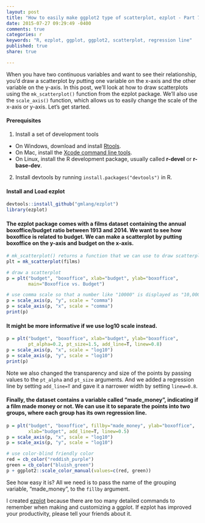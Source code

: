 ```yaml
---
layout: post
title: "How to easily make ggplot2 type of scatterplot, ezplot - Part 7"
date: 2015-07-27 09:29:49 -0400
comments: true
categories: r
keywords: "R, ezplot, ggplot, ggplot2, scatterplot, regression line"
published: true
share: true

---
```


When you have two continuous variables and want to see their relationship, you'd draw a scatterplot by putting one variable on the x-axis and the other variable on the y-axis. In this post, we'll look at how to draw scatterplots using the `mk_scatterplot()` function from the ezplot package. We'll also use the `scale_axis()` function, which allows us to easily change the scale of the x-axis or y-axis. Let's get started. 

#### Prerequisites
1. Install a set of development tools
* On Windows, download and install [Rtools](http://cran.r-project.org/bin/windows/Rtools/). 
* On Mac, install the [Xcode command line tools](https://developer.apple.com/downloads). 
* On Linux, install the R development package, usually called **r-devel** or **r-base-dev**.
2. Install devtools by running `install.packages("devtools")` in R.

#### Install and Load ezplot
```r
devtools::install_github("gmlang/ezplot")
library(ezplot)
```

#### The ezplot package comes with a films dataset containing the annual boxoffice/budget ratio between 1913 and 2014. We want to see how boxoffice is related to budget. We can make a scatterplot by putting boxoffice on the y-axis and budget on the x-axis.
```r
# mk_scatterplot() returns a function that we can use to draw scatterplots
plt = mk_scatterplot(films)

# draw a scatterplot
p = plt("budget", "boxoffice", xlab="budget", ylab="boxoffice",
        main="Boxoffice vs. Budget")

# use comma scale so that a number like "10000" is displayed as "10,000"
p = scale_axis(p, "y", scale = "comma")
p = scale_axis(p, "x", scale = "comma")
print(p)
```

#### It might be more informative if we use log10 scale instead.  
```r
p = plt("budget", "boxoffice", xlab="budget", ylab="boxoffice", 
        pt_alpha=0.2, pt_size=1.5, add_line=T, linew=0.8)
p = scale_axis(p, "x", scale = "log10")
p = scale_axis(p, "y", scale = "log10")
print(p)
```

Note we also changed the transparency and size of the points by passing values to the `pt_alpha` and `pt_size` arguments. And we added a regression line by setting `add_line=T` and gave it a narrower width by setting `linew=0.8`.

#### Finally, the dataset contains a variable called "made_money", indicating if a film made money or not. We can use it to separate the points into two groups, where each group has its own regression line. 
```r
p = plt("budget", "boxoffice", fillby="made_money", ylab="boxoffice", 
        xlab="budget", add_line=T, linew=0.5)
p = scale_axis(p, "x", scale = "log10")
p = scale_axis(p, "y", scale = "log10")

# use color-blind friendly color
red = cb_color("reddish_purple")
green = cb_color("bluish_green")
p + ggplot2::scale_color_manual(values=c(red, green))
```

See how easy it is? All we need is to pass the name of the grouping variable,
"made_money", to the `fillby` argument. 

I created [ezplot](https://github.com/gmlang/ezplot) because there are too many detailed commands to remember when making and customizing a ggplot. If ezplot has improved your productivity, please tell your friends about it.